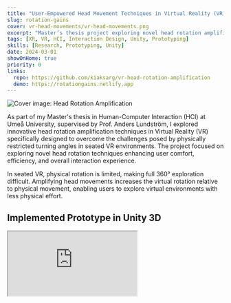```yaml
---
title: "User-Empowered Head Movement Techniques in Virtual Reality (VR)"
slug: rotation-gains
cover: vr-head-movements/vr-head-movements.png
excerpt: "Master’s thesis project exploring novel head rotation amplification techniques to address limited physical movement in seated VR, enabling more effective 360° navigation and interaction."
tags: [XR, VR, HCI, Interaction Design, Unity, Prototyping]
skills: [Research, Prototyping, Unity]
date: 2024-03-01
showOnHome: true
priority: 0
links:
  repo: https://github.com/kiaksarg/vr-head-rotation-amplification
  demo: https://rotationgains.netlify.app
---
```


<img
  src="/vr-head-movements/vr-head-movements.png"
  alt="Cover image: Head Rotation Amplification"
  className="my-4  rounded-xl shadow-md max-w-lg mx-auto"
/>


As part of my Master's thesis in Human-Computer Interaction (HCI) at Umeå University, supervised by Prof. Anders Lundström, I explored innovative head rotation amplification techniques in Virtual Reality (VR) specifically designed to overcome the challenges posed by physically restricted turning angles in seated VR environments. The project focused on exploring novel head rotation techniques enhancing user comfort, efficiency, and overall interaction experience.

In seated VR, physical rotation is limited, making full 360° exploration difficult. Amplifying head movements increases the virtual rotation relative to physical movement, enabling users to explore virtual environments with less physical effort.

## Implemented Prototype in Unity 3D




  <div className="relative pt-[56.25%]">
    <iframe
      className="absolute top-0 left-0 w-full h-full rounded-2xl shadow-lg"
      src="https://www.youtube.com/embed/15Avg0FLA88"
      title="Head Rotation Amplification Demo"
      allow="accelerometer; autoplay; clipboard-write; encrypted-media; gyroscope; picture-in-picture"
      allowFullScreen
    />
  </div>


# Techniques Developed

## Constant Gain (Baseline)

**Constant amplification:** Physical head rotation multiplied by a fixed factor. For example, a 30° turn becomes 60° in VR (gain = 2).


## User‑Empowered (Manual) Gain

**Manual amplification:** Users manually toggle between high and 1:1 normal mapping using VR controllers during ballistic (rapid rotation) and corrective phases for higher accuracy.

## Automatic Gain

**Dynamic adaptive amplification:**  Automatic gain adjustment based on head rotation velocity and acceleration to smoothly transition between high gain during ballistic movements and normal gain during precise alignment.


# User Study

A rigorous evaluation involving over 30 participants provided both qualitative and quantitative insights into the effectiveness of each method.

## Metrics Collected
<ul className="list-disc list-inside space-y-2 my-4">
  <li className="mb-1"><strong>Task Completion Time</strong>: Time required to complete tasks.</li>
  <li className="mb-1"><strong>Error Rate</strong>: The number of times targets were missed, and the angular deviation from the intended target.</li>
  <li className="mb-1"><strong>Accumulated Offset</strong>: The overall angular difference between the task's starting and ending positions within the virtual environment.</li>
  <li className="mb-1"><strong>Physical vs. Virtual Movement</strong>: Accumulated angular head movements were measured in both the physical and virtual environments.</li>
  <li className="mb-1"><strong>NASA-TLX</strong>: User workload assessment.</li>
  <li className="mb-1"><strong>Cybersickness in Virtual Reality Questionnaire (CSQ-VR)</strong>: Used to assess the level of motion sickness experienced in virtual reality across different techniques.</li>
</ul>

### Usability Questions Regarding
<ul className="list-disc list-inside space-y-2 my-4">
  <li className="mb-1"><strong>Comfort and Usability</strong>: User comfort levels and intuitive interaction.</li>
  <li className="mb-1"><strong>Control and Precision</strong>: User comfort levels and the ease of interaction during tasks.</li>
  <li className="mb-1"><strong>Naturalness and Applicability</strong>: How naturally the techniques felt and how applicable users found them for VR use.</li>
</ul>

## Qualitative User Feedback
<div>User feedback was gathered through semi-structured interviews to explore the following areas:</div>
<ul className="list-disc list-inside space-y-2 my-4">
  <li className="mb-1">How users experienced amplified head rotation compared to normal 1:1 mapping.</li>
  <li className="mb-1">How head rotation amplification affected users' sense of direction and spatial orientation.</li>
  <li className="mb-1">Preferences between different amplification techniques (manual vs. automatic).</li>
  <li className="mb-1">The impact of head rotation amplification on users' sense of immersion in the virtual environment.</li>
</ul>

<div>The interviews included questions about users' overall experience with each technique, perceived control and speed, ease of targeting, feelings of discomfort or motion sickness, and preferences for manual versus automatic amplification. Participants were also asked about their perception of space and immersion while using amplified head rotation.</div>

<div>The qualitative data was analyzed using thematic analysis, which allowed me to identify key patterns and insights regarding user experiences and preferences related to head rotation amplification in VR.</div>

## Tasks
<figure className="my-8">
  <img src="/vr-head-movements/180-task.gif" alt="Head Rotation Amplification, 180° Rotation Task" 
  className="rounded-xl shadow-md max-w-xl mx-auto" />
  <figcaption className="text-center text-sm text-gray-500">180° Rotation Task</figcaption>
</figure>
<figure className="my-8">
  <img src="/vr-head-movements/90-180-tasks.gif" alt="Head Rotation Amplification, Small Bubbles Task (90° and 180° Conditions)" 
  className="rounded-xl shadow-md max-w-xl mx-auto" />
  <figcaption className="text-center text-sm text-gray-500">Small Bubbles Task (90° and 180° Conditions)</figcaption>
</figure>

# Resources & Further Reading

### Links
- <Github className="inline-block w-5 h-5 mr-2 align-text-bottom text-gray-600 dark:text-gray-300" /> **GitHub Repository**: [vr-head-rotation-amplification](https://github.com/kiaksarg/vr-head-rotation-amplification)
- <Link2 className="inline-block w-5 h-5 mr-2 align-text-bottom text-gray-600 dark:text-gray-300" /> **React Prototype**: [rotationgains.netlify.app](https://rotationgains.netlify.app)


## Related Papers
<ul className="list-disc list-inside space-y-2 my-4">
  <li className="mb-1"><strong>Wang, C. et al. (2023)</strong> ‘On Rotation Gains Within and Beyond Perceptual Limitations for Seated VR’, IEEE Transactions on Visualization and Computer Graphics, 29(7).<br/>Contributions: detection thresholds of rotation gains, and applicability.</li>
  <li className="mb-1"><strong>Langbehn, E. et al. (2019)</strong> ‘Turn Your Head Half Round: VR Rotation Techniques for Situations With Physically Limited Turning Angle’, in Proceedings of Mensch und Computer 2019. Association for Computing Machinery (MuC ’19), pp. 235–243.<br/>Contributions: Dynamic gain technique.</li>
  <li className="mb-1"><strong>Wang, H. et al. (2024)</strong> ‘HeadShift: Head Pointing with Dynamic Control-Display Gain’, ACM Trans. Comput.-Hum. Interact. [Preprint].</li>
</ul>



## Study Poster
        <div className="relative w-full aspect-[16/9] cursor-zoom-in">
        <ZoomImage
          src="/vr-head-movements/vr-head-movements-poster.png"
          alt="Study Poster: Head Rotation Amplification User Study"
          fill={"true"}
          className="rounded-2xl shadow-lg max-w-sm mx-auto"
        />
      </div>